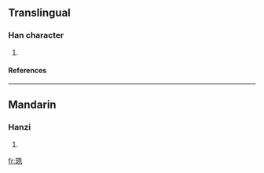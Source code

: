 ==Translingual==
===Han character===
{{Han char|rn=96|rad=玉|as=06|sn=10|four=|canj=一土竹弓弓 (MGHNN)}}
# {{defn|Han|sort=玉06}}
====References====
{{Han ref|kx=0730.280|dkj=20954|dj=1142.120|hdz=21112.060|uh=73DF|ud=29663}}

----
==Mandarin==
===Hanzi===
{{cmn-hanzi|pin=[[sù]] (su4), [[xuān]] (xuan1)|wg=su<sup>4</sup>, hsüan<sup>1</sup>}}
# {{defn|Mandarin}}

[[fr:珟]]